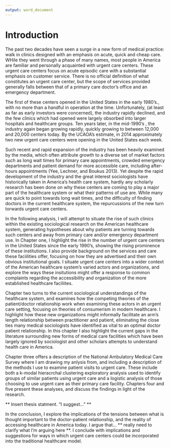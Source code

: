 ```yaml
---
output: word_document
---
```


# Introduction {.unnumbered}
\onehalfspacing

The past two decades have seen a surge in a new form of medical practice: walk in clinics designed with an emphasis on acute, quick and cheap care. WHile they went through a phase of many names, most people in America are familiar and personally acquainted with urgent care centers. These urgent care centers focus on acute episodic care with a substantial emphasis on customer service. There is no official definition of what constitutes an urgent care center, but the scope of services provided generally falls between that of a primary care doctor’s office and an emergency department.  

The first of these centers opened in the United States in the early 1980’s., with no more than a handful in operation at the time.  Unfortunately, (at least as far as early investors were concerned), the industry rapidly declined, and the few clinics which had opened were largely obsorbed into larger hospitals and healthcare groups.  Ten years later, in the mid-1990’s , the industry again began growing rapidly, quickly growing to between 12,000 and 20,000 centers today. By the UCAOA’s estimate, in 2014 approximately two new urgent care centers were opening in the United States each week. 

Such recent and rapid expansion of the industry has been heavily examined by the media, which often attribute growth to a diverse set of market factors such as long wait times for primary care appointments, crowded emergency departments and patient demand for more accessible care, including after-hours appointments (Yee, Lechner, and Boukus 2013). Yet despite the rapid development of the industry and the great interest sociologists have historically taken in America’s health care system, hardly any scholarly research has been done on why these centers are coming to play a major part of the healthcare system or what their patterns of use are. While many are quick to point towards long wait times, and the difficulty of finding doctors in the current healthcare system, the repurcussions of the new turn torwards urgent care centers. 

In the following analysis, I will attempt to situate the rise of such clinics within the existing sociological research on the American healthcare system, generating hypotheses about why patients are turning towards such centers and away from primary care and/or emergency department use. In Chapter one, I highlight the rise in the number of urgent care centers in the United States since the early 1990's, showing the rising prominence of these institutions. I also provide background on the services and care these faciilities offer, focusing on how they are advertised and their own obvious institutional goals. I situate urgent care centers into a wider context of the American healthcare system's varied actors and organizations, and explore the ways these insitutions might offer a response to common complaints regarding the accessibility and organization of the more established healthcare faciliites. 

Chapter two turns to the current sociological understandings of the healthcare system, and examines how the competing theories of the patient/doctor relationship work when examining these actors in an urgent care setting, focusing on theories of consumerism in modern healthcare. I highlight how these new organizations might informally facilitate an arm's length relationship between practitioner and patient, eliminating the close ties many medical sociologists have identified as vital to an optimal doctor patient relationship. In this chapter I also highlight the current gaps in the literature surrounding new forms of medical care facilities which have been largely ignored by sociologist and other scholars attempts to understand health care in America. 

Chapter three offers a description of the National Ambulatory Medical Care Survey where I am drawing my anlysis from, and including a description of the methods I use to examine patient visits to urgent care. These include both a k-modal hieracrchal clustering exploratory analysis used to identify groups of similar patients using urgent care and a logistic analysis of those choosing to use urgent care as their primary care facility. Chapters four and five present these analyses, and discuss the findings in light of the research. 

** Insert thesis statment. "I suggest..." **

In the conclusion, I explore the implications of the tensions between what is thought important to the doctor-patient relationship, and the reality of accessing healthcare in America today. I argue that... ** really need to clarify what I'm arguing here **. I conclude with implications and suggestions for ways in which urgent care centers could be incorporated into the traditional healthcare model. 

